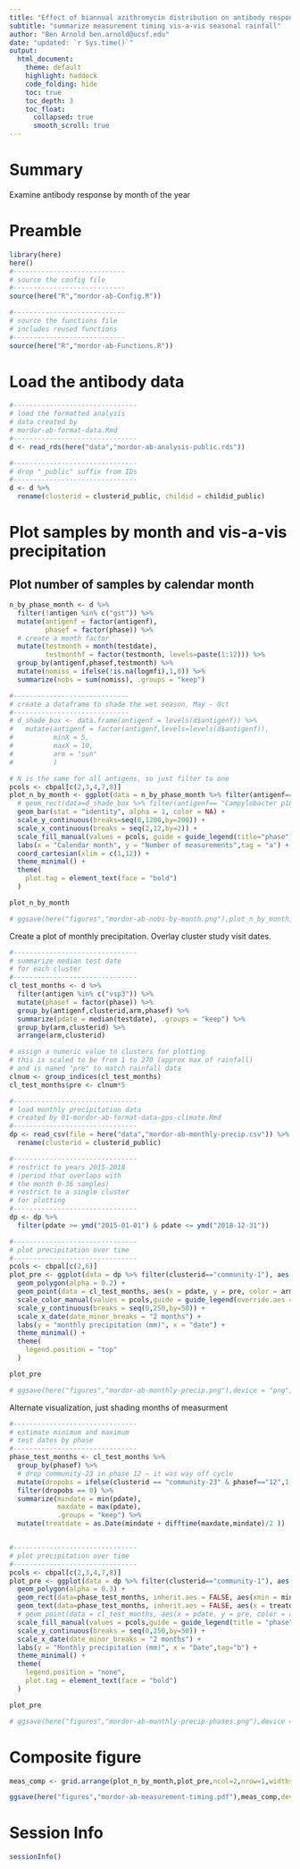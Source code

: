 ```yaml
---
title: "Effect of biannual azithromycin distribution on antibody responses to malaria, bacterial, and protozoan pathogens in Niger"
subtitle: "summarize measurement timing vis-a-vis seasonal rainfall"
author: "Ben Arnold ben.arnold@ucsf.edu"
date: "updated: `r Sys.time()`"
output: 
  html_document:
    theme: default
    highlight: haddock
    code_folding: hide
    toc: true
    toc_depth: 3
    toc_float:
      collapsed: true
      smooth_scroll: true
---
```


# Summary

Examine antibody response by month of the year

# Preamble

```r
library(here)
here()
#----------------------------
# source the config file
#----------------------------
source(here("R","mordor-ab-Config.R"))

#----------------------------
# source the functions file
# includes reused functions
#----------------------------
source(here("R","mordor-ab-Functions.R"))
```

# Load the antibody data

```r
#-------------------------------
# load the formatted analysis
# data created by
# mordor-ab-format-data.Rmd
#-------------------------------
d <- read_rds(here("data","mordor-ab-analysis-public.rds"))

#-------------------------------
# drop "_public" suffix from IDs
#-------------------------------
d <- d %>%
  rename(clusterid = clusterid_public, childid = childid_public)
```




# Plot samples by month and vis-a-vis precipitation


## Plot number of samples by calendar month

```r
n_by_phase_month <- d %>%
  filter(!antigen %in% c("gst")) %>%
  mutate(antigenf = factor(antigenf),
         phasef = factor(phase)) %>%
  # create a month factor
  mutate(testmonth = month(testdate),
         testmonthf = factor(testmonth, levels=paste(1:12))) %>%
  group_by(antigenf,phasef,testmonth) %>%
  mutate(nomiss = ifelse(!is.na(logmfi),1,0)) %>%
  summarize(nobs = sum(nomiss), .groups = "keep")

#-----------------------------
# create a dataframe to shade the wet season, May - Oct
#-----------------------------
# d_shade_box <- data.frame(antigenf = levels(d$antigenf)) %>%
#   mutate(antigenf = factor(antigenf,levels=levels(d$antigenf)),
#          minX = 5, 
#          maxX = 10,
#          arm = "sun"
#          )

# N is the same for all antigens, so just filter to one
pcols <- cbpal[c(2,3,4,7,8)]
plot_n_by_month <- ggplot(data = n_by_phase_month %>% filter(antigenf== "Campylobacter p18"), aes(x = testmonth, y = nobs, fill = phasef)) +
  # geom_rect(data=d_shade_box %>% filter(antigenf== "Campylobacter p18"), inherit.aes = FALSE, aes(xmin = minX, xmax = maxX, ymin = 0, ymax = 1200), alpha=0.1) +
  geom_bar(stat = "identity", alpha = 1, color = NA) +
  scale_y_continuous(breaks=seq(0,1200,by=200)) +
  scale_x_continuous(breaks = seq(2,12,by=2)) +
  scale_fill_manual(values = pcols, guide = guide_legend(title="phase")) +
  labs(x = "Calendar month", y = "Number of measurements",tag = "a") +
  coord_cartesian(xlim = c(1,12)) +
  theme_minimal() +
  theme(
    plot.tag = element_text(face = "bold")
  )

plot_n_by_month

# ggsave(here("figures","mordor-ab-nobs-by-month.png"),plot_n_by_month,device = "png",width = 6, height = 4)

```


Create a plot of monthly precipitation. Overlay cluster study visit dates.

```r
#-------------------------------
# summarize median test date
# for each cluster
#-------------------------------
cl_test_months <- d %>%
  filter(antigen %in% c("vsp3")) %>%
  mutate(phasef = factor(phase)) %>%
  group_by(antigenf,clusterid,arm,phasef) %>%
  summarize(pdate = median(testdate), .groups = "keep") %>%
  group_by(arm,clusterid) %>%
  arrange(arm,clusterid)

# assign a numeric value to clusters for plotting
# this is scaled to be from 1 to 270 (approx max of rainfall)
# and is named "pre" to match rainfall data
clnum <- group_indices(cl_test_months)
cl_test_months$pre <- clnum*5

#-------------------------------
# load monthly precipitation data
# created by 01-mordor-ab-format-data-gps-climate.Rmd
#-------------------------------
dp <- read_csv(file = here("data","mordor-ab-monthly-precip.csv")) %>%
  rename(clusterid = clusterid_public)

#-------------------------------
# restrict to years 2015-2018
# (period that overlaps with
# the month 0-36 samples)
# restrict to a single cluster
# for plotting
#-------------------------------
dp <- dp %>%
  filter(pdate >= ymd("2015-01-01") & pdate <= ymd("2018-12-31")) 

#-------------------------------
# plot precipitation over time
#-------------------------------
pcols <- cbpal[c(2,6)]
plot_pre <- ggplot(data = dp %>% filter(clusterid=="community-1"), aes(x = pdate, y = pre)) +
  geom_polygon(alpha = 0.2) +
  geom_point(data = cl_test_months, aes(x = pdate, y = pre, color = arm), alpha = 1, size = 0.7) +
  scale_color_manual(values = pcols,guide = guide_legend(override.aes = list(alpha=1, size = 2))) +
  scale_y_continuous(breaks = seq(0,250,by=50)) +
  scale_x_date(date_minor_breaks = "2 months") +
  labs(y = "monthly precipitation (mm)", x = "date") +
  theme_minimal() +
  theme(
    legend.position = "top"
  )

plot_pre

# ggsave(here("figures","mordor-ab-monthly-precip.png"),device = "png", width = 8, height = 4)

```

Alternate visualization, just shading months of measurment

```r

#-------------------------------
# estimate minimum and maximum
# test dates by phase
#-------------------------------
phase_test_months <- cl_test_months %>%
  group_by(phasef) %>%
  # drop community-23 in phase 12 — it was way off cycle
  mutate(dropobs = ifelse(clusterid == "community-23" & phasef=="12",1,0)) %>%
  filter(dropobs == 0) %>%
  summarize(mindate = min(pdate),
            maxdate = max(pdate), 
            .groups = "keep") %>%
  mutate(treatdate = as.Date(mindate + difftime(maxdate,mindate)/2 ))


#-------------------------------
# plot precipitation over time
#-------------------------------
pcols <- cbpal[c(2,3,4,7,8)]
plot_pre <- ggplot(data = dp %>% filter(clusterid=="community-1"), aes(x = pdate, y = pre)) +
  geom_polygon(alpha = 0.3) +
  geom_rect(data=phase_test_months, inherit.aes = FALSE, aes(xmin = mindate, xmax = maxdate, ymin = 0, ymax = 250, fill = phasef), alpha=0.3, color =NA) +
  geom_text(data=phase_test_months, inherit.aes = FALSE, aes(x = treatdate,  y = 240, label = phasef),color = pcols) +
  # geom_point(data = cl_test_months, aes(x = pdate, y = pre, color = arm), alpha = 1, size = 0.7) +
  scale_fill_manual(values = pcols,guide = guide_legend(title = "phase",override.aes = list(alpha=1, size = 2))) +
  scale_y_continuous(breaks = seq(0,250,by=50)) +
  scale_x_date(date_minor_breaks = "2 months") +
  labs(y = "Monthly precipitation (mm)", x = "Date",tag="b") +
  theme_minimal() +
  theme(
    legend.position = "none",
    plot.tag = element_text(face = "bold")
  )

plot_pre

# ggsave(here("figures","mordor-ab-monthly-precip-phases.png"),device = "png", width = 6, height = 2.5)

```


# Composite figure

```r
meas_comp <- grid.arrange(plot_n_by_month,plot_pre,ncol=2,nrow=1,widths=c(2,3))

ggsave(here("figures","mordor-ab-measurement-timing.pdf"),meas_comp,device="pdf",height=3,width=9)

```




# Session Info
```r
sessionInfo()
```


